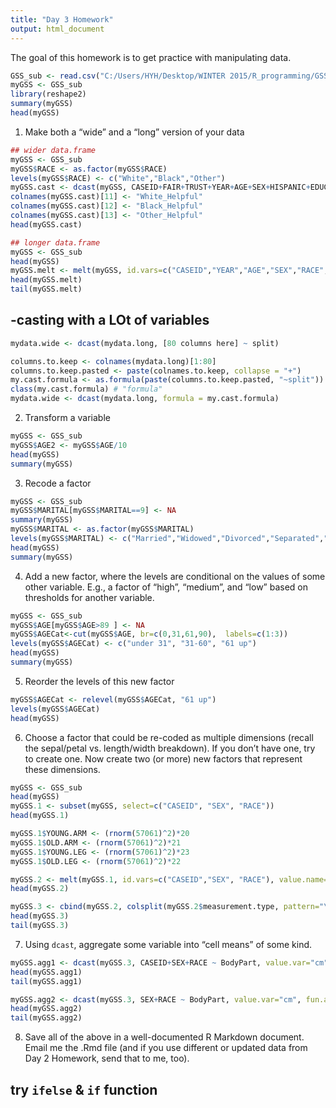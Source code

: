 ```yaml
---
title: "Day 3 Homework"
output: html_document
---
```


The goal of this homework is to get practice with manipulating data.

```r
GSS_sub <- read.csv("C:/Users/HYH/Desktop/WINTER 2015/R_programming/GSS_subset7212.csv")
myGSS <- GSS_sub
library(reshape2)
summary(myGSS)
head(myGSS)
```

1. Make both a "wide" and a "long" version of your data

```r
## wider data.frame
myGSS <- GSS_sub
myGSS$RACE <- as.factor(myGSS$RACE)
levels(myGSS$RACE) <- c("White","Black","Other")
myGSS.cast <- dcast(myGSS, CASEID+FAIR+TRUST+YEAR+AGE+SEX+HISPANIC+EDUC+DEGREE+MARITAL ~ RACE, value.var = "HELPFUL")
colnames(myGSS.cast)[11] <- "White_Helpful"
colnames(myGSS.cast)[12] <- "Black_Helpful"
colnames(myGSS.cast)[13] <- "Other_Helpful"
head(myGSS.cast)

## longer data.frame
myGSS <- GSS_sub
head(myGSS)
myGSS.melt <- melt(myGSS, id.vars=c("CASEID","YEAR","AGE","SEX","RACE","HISPANIC","EDUC","DEGREE","MARITAL"), value.name="ordinalscale", variable.name="measurement.type")
head(myGSS.melt)
tail(myGSS.melt)
```


## -casting with a LOt of variables
```r

mydata.wide <- dcast(mydata.long, [80 columns here] ~ split)

columns.to.keep <- colnames(mydata.long)[1:80]
columns.to.keep.pasted <- paste(colnames.to.keep, collapse = "+")
my.cast.formula <- as.formula(paste(columns.to.keep.pasted, "~split"))
class(my.cast.formula) # "formula"
mydata.wide <- dcast(mydata.long, formula = my.cast.formula)

```

2. Transform a variable

```r
myGSS <- GSS_sub
myGSS$AGE2 <- myGSS$AGE/10
head(myGSS)
summary(myGSS)
```

3. Recode a factor

```r
myGSS <- GSS_sub
myGSS$MARITAL[myGSS$MARITAL==9] <- NA
summary(myGSS)
myGSS$MARITAL <- as.factor(myGSS$MARITAL)
levels(myGSS$MARITAL) <- c("Married","Widowed","Divorced","Separated","Never Married")
head(myGSS)
summary(myGSS)
```

4. Add a new factor, where the levels are conditional on the values of some other variable. E.g., a factor of "high", "medium", and "low" based on thresholds for another variable.

```r
myGSS <- GSS_sub
myGSS$AGE[myGSS$AGE>89 ] <- NA
myGSS$AGECat<-cut(myGSS$AGE, br=c(0,31,61,90),  labels=c(1:3))
levels(myGSS$AGECat) <- c("under 31", "31-60", "61 up")
head(myGSS)
summary(myGSS)
```

5. Reorder the levels of this new factor

```r
myGSS$AGECat <- relevel(myGSS$AGECat, "61 up")
levels(myGSS$AGECat)
head(myGSS)
```

6. Choose a factor that could be re-coded as multiple dimensions (recall the sepal/petal vs. length/width breakdown). If you don't have one, try to create one.  Now create two (or more) new factors that represent these dimensions.

```r
myGSS <- GSS_sub
head(myGSS)
myGSS.1 <- subset(myGSS, select=c("CASEID", "SEX", "RACE"))
head(myGSS.1)

myGSS.1$YOUNG.ARM <- (rnorm(57061)^2)*20
myGSS.1$OLD.ARM <- (rnorm(57061)^2)*21
myGSS.1$YOUNG.LEG <- (rnorm(57061)^2)*23
myGSS.1$OLD.LEG <- (rnorm(57061)^2)*22

myGSS.2 <- melt(myGSS.1, id.vars=c("CASEID","SEX", "RACE"), value.name="cm", variable.name="measurement.type")
head(myGSS.2)

myGSS.3 <- cbind(myGSS.2, colsplit(myGSS.2$measurement.type, pattern="\\.", names=c("Seniority", "BodyPart")))
head(myGSS.3)
tail(myGSS.3)
```

7. Using `dcast`, aggregate some variable into "cell means" of some kind.

```r
myGSS.agg1 <- dcast(myGSS.3, CASEID+SEX+RACE ~ BodyPart, value.var="cm", fun.aggregate = mean)
head(myGSS.agg1)
tail(myGSS.agg1)

myGSS.agg2 <- dcast(myGSS.3, SEX+RACE ~ BodyPart, value.var="cm", fun.aggregate=mean)
head(myGSS.agg2)
tail(myGSS.agg2)
```

8.  Save all of the above in a well-documented R Markdown document.  Email me the .Rmd file (and if you use different or updated data from Day 2 Homework, send that to me, too).


## try `ifelse` & `if` function